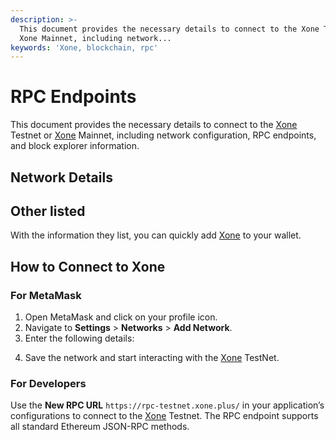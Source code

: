 ```yaml
---
description: >-
  This document provides the necessary details to connect to the Xone Testnet or
  Xone Mainnet, including network...
keywords: 'Xone, blockchain, rpc'
---
```


# RPC Endpoints

This document provides the necessary details to connect to the [Xone](https://xone.org/) Testnet or [Xone](https://xone.org/) Mainnet, including network configuration, RPC endpoints, and block explorer information.

## Network Details

<NetworkTable />

## Other listed

With the information they list, you can quickly add [Xone](https://xone.org/) to your wallet.

<NetworkListed />

## How to Connect to Xone

### **For MetaMask**
1. Open MetaMask and click on your profile icon.
2. Navigate to **Settings** > **Networks** > **Add Network**.
3. Enter the following details:

<ImageViewer src="/images/metaMask_add_network.png" alt="MetaMask Add Network" />

4. Save the network and start interacting with the [Xone](https://xone.org/) TestNet.

### **For Developers**
Use the **New RPC URL** `https://rpc-testnet.xone.plus/` in your application’s configurations to connect to the [Xone](https://xone.org/) Testnet. The RPC endpoint supports all standard Ethereum JSON-RPC methods.
